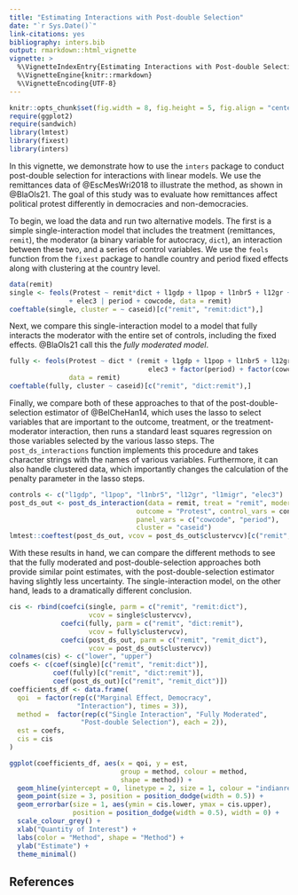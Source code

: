 ```yaml
---
title: "Estimating Interactions with Post-double Selection"
date: "`r Sys.Date()`"
link-citations: yes
bibliography: inters.bib
output: rmarkdown::html_vignette
vignette: >
  %\VignetteIndexEntry{Estimating Interactions with Post-double Selection}
  %\VignetteEngine{knitr::rmarkdown}
  %\VignetteEncoding{UTF-8}
---
```


```r
knitr::opts_chunk$set(fig.width = 8, fig.height = 5, fig.align = "center")
require(ggplot2)
require(sandwich)
library(lmtest)
library(fixest)
library(inters) 
```


In this vignette, we demonstrate how to use the `inters` package to conduct post-double selection for interactions with linear models. We use the remittances data of @EscMesWri2018 to illustrate the method, as shown in @BlaOls21. The goal of this study was to evaluate how remittances affect political protest differently in democracies and non-democracies. 

To begin, we load the data and run two alternative models. The first is a simple single-interaction model that includes the treatment (remittances, `remit`), the moderator (a binary variable for autocracy, `dict`), an interaction between these two, and a series of control variables. We use the `feols` function from the `fixest` package to handle country and period fixed effects along with clustering at the country level. 

```r
data(remit)
single <- feols(Protest ~ remit*dict + l1gdp + l1pop + l1nbr5 + l12gr + l1migr
               + elec3 | period + cowcode, data = remit)
coeftable(single, cluster = ~ caseid)[c("remit", "remit:dict"),]
```

Next, we compare this single-interaction model to a model that fully interacts the moderator with the entire set of controls, including the fixed effects. @BlaOls21 call this the *fully moderated model*.

```r
fully <- feols(Protest ~ dict * (remit + l1gdp + l1pop + l1nbr5 + l12gr + l1migr +
                                   elec3 + factor(period) + factor(cowcode)),
               data = remit)
coeftable(fully, cluster ~ caseid)[c("remit", "dict:remit"),]
```

Finally, we compare both of these approaches to that of the post-double-selection estimator of @BelCheHan14, which uses the lasso to select variables that are important to the outcome, treatment, or the treatment-moderator interaction, then runs a standard least squares regression on those variables selected by the various lasso steps. The `post_ds_interactions` function implements this procedure and takes character strings with the names of various variables. Furthermore, it can also handle clustered data, which importantly changes the calculation of the penalty parameter in the lasso steps.  

```r
controls <- c("l1gdp", "l1pop", "l1nbr5", "l12gr", "l1migr", "elec3")
post_ds_out <- post_ds_interaction(data = remit, treat = "remit", moderator = "dict",
                                outcome = "Protest", control_vars = controls,
                                panel_vars = c("cowcode", "period"),
                                cluster = "caseid")
lmtest::coeftest(post_ds_out, vcov = post_ds_out$clustervcv)[c("remit", "remit_dict"),]
```

With these results in hand, we can compare the different methods to see that the fully moderated and post-double-selection approaches both provide similar point estimates, with the post-double-selection estimator having slightly less uncertainty. The single-interaction model, on the other hand, leads to a dramatically different conclusion. 

```r
cis <- rbind(coefci(single, parm = c("remit", "remit:dict"),
                    vcov = single$clustervcv),
             coefci(fully, parm = c("remit", "dict:remit"),
                    vcov = fully$clustervcv),
             coefci(post_ds_out, parm = c("remit", "remit_dict"),
                    vcov = post_ds_out$clustervcv))
colnames(cis) <- c("lower", "upper")
coefs <- c(coef(single)[c("remit", "remit:dict")],
           coef(fully)[c("remit", "dict:remit")],
           coef(post_ds_out)[c("remit", "remit_dict")])
coefficients_df <- data.frame(
  qoi  = factor(rep(c("Marginal Effect, Democracy",
                 "Interaction"), times = 3)),
  method =  factor(rep(c("Single Interaction", "Fully Moderated",
                  "Post-double Selection"), each = 2)),
  est = coefs,
  cis = cis
)
```


```r
ggplot(coefficients_df, aes(x = qoi, y = est,
                            group = method, colour = method,
                            shape = method)) +
  geom_hline(yintercept = 0, linetype = 2, size = 1, colour = "indianred") +
  geom_point(size = 3, position = position_dodge(width = 0.5)) +
  geom_errorbar(size = 1, aes(ymin = cis.lower, ymax = cis.upper),
                position = position_dodge(width = 0.5), width = 0) +
  scale_colour_grey() +
  xlab("Quantity of Interest") +
  labs(color = "Method", shape = "Method") +
  ylab("Estimate") +
  theme_minimal()
```


## References
